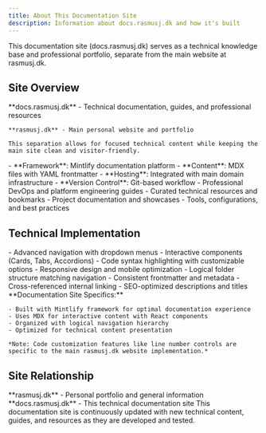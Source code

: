 ```yaml
---
title: About This Documentation Site
description: Information about docs.rasmusj.dk and how it's built
---
```


<Card title="📚 Documentation Hub" icon="book-bookmark">
  This documentation site (docs.rasmusj.dk) serves as a technical knowledge base and professional portfolio, separate from the main website at rasmusj.dk.
</Card>

## Site Overview

<Tabs>
  <Tab title="Purpose">
    **docs.rasmusj.dk** - Technical documentation, guides, and professional resources
    
    **rasmusj.dk** - Main personal website and portfolio
    
    This separation allows for focused technical content while keeping the main site clean and visitor-friendly.
  </Tab>
  <Tab title="Technology Stack">
    - **Framework**: Mintlify documentation platform
    - **Content**: MDX files with YAML frontmatter
    - **Hosting**: Integrated with main domain infrastructure
    - **Version Control**: Git-based workflow
  </Tab>
  <Tab title="Content Strategy">
    - Professional DevOps and platform engineering guides
    - Curated technical resources and bookmarks
    - Project documentation and showcases
    - Tools, configurations, and best practices
  </Tab>
</Tabs>

## Technical Implementation

<AccordionGroup>
  <Accordion title="Mintlify Features Used" icon="star">
    - Advanced navigation with dropdown menus
    - Interactive components (Cards, Tabs, Accordions)
    - Code syntax highlighting with customizable options
    - Responsive design and mobile optimization
  </Accordion>
  
  <Accordion title="Content Organization" icon="folder">
    - Logical folder structure matching navigation
    - Consistent frontmatter and metadata
    - Cross-referenced internal linking
    - SEO-optimized descriptions and titles
  </Accordion>
  
  <Accordion title="Development Notes" icon="wrench">
    **Documentation Site Specifics:**
    
    - Built with Mintlify framework for optimal documentation experience
    - Uses MDX for interactive content with React components
    - Organized with logical navigation hierarchy
    - Optimized for technical content presentation
    
    *Note: Code customization features like line number controls are specific to the main rasmusj.dk website implementation.*
  </Accordion>
</AccordionGroup>

## Site Relationship

<CardGroup cols={2}>
  <Card title="Main Website" href="https://rasmusj.dk" icon="globe">
    **rasmusj.dk** - Personal portfolio and general information
  </Card>
  <Card title="Documentation Hub" icon="book">
    **docs.rasmusj.dk** - This technical documentation site
  </Card>
</CardGroup>

<Note>
  This documentation site is continuously updated with new technical content, guides, and resources as they are developed and tested.
</Note>
